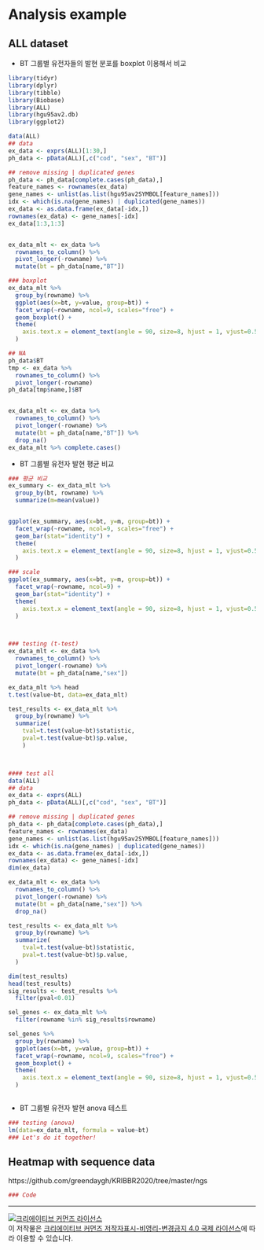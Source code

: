 # Analysis example 


## ALL dataset 

* BT 그룹별 유전자들의 발현 분포를 boxplot 이용해서 비교 

```r

library(tidyr)
library(dplyr)
library(tibble)
library(Biobase)
library(ALL)
library(hgu95av2.db)
library(ggplot2)

data(ALL)
## data
ex_data <- exprs(ALL)[1:30,]
ph_data <- pData(ALL)[,c("cod", "sex", "BT")]

## remove missing | duplicated genes
ph_data <- ph_data[complete.cases(ph_data),]
feature_names <- rownames(ex_data)
gene_names <- unlist(as.list(hgu95av2SYMBOL[feature_names]))
idx <- which(is.na(gene_names) | duplicated(gene_names))
ex_data <- as.data.frame(ex_data[-idx,])
rownames(ex_data) <- gene_names[-idx]
ex_data[1:3,1:3]


ex_data_mlt <- ex_data %>% 
  rownames_to_column() %>% 
  pivot_longer(-rowname) %>% 
  mutate(bt = ph_data[name,"BT"])

### boxplot
ex_data_mlt %>% 
  group_by(rowname) %>% 
  ggplot(aes(x=bt, y=value, group=bt)) +
  facet_wrap(~rowname, ncol=9, scales="free") +
  geom_boxplot() +
  theme(
    axis.text.x = element_text(angle = 90, size=8, hjust = 1, vjust=0.5)
  )

## NA
ph_data$BT
tmp <- ex_data %>% 
  rownames_to_column() %>% 
  pivot_longer(-rowname) 
ph_data[tmp$name,]$BT


ex_data_mlt <- ex_data %>% 
  rownames_to_column() %>% 
  pivot_longer(-rowname) %>% 
  mutate(bt = ph_data[name,"BT"]) %>% 
  drop_na()
ex_data_mlt %>% complete.cases()

```


* BT 그룹별 유전자 발현 평균 비교 

```r


### 평균 비교
ex_summary <- ex_data_mlt %>% 
  group_by(bt, rowname) %>% 
  summarize(m=mean(value))


ggplot(ex_summary, aes(x=bt, y=m, group=bt)) +
  facet_wrap(~rowname, ncol=9, scales="free") +
  geom_bar(stat="identity") +
  theme(
    axis.text.x = element_text(angle = 90, size=8, hjust = 1, vjust=0.5)
  )

### scale 
ggplot(ex_summary, aes(x=bt, y=m, group=bt)) +
  facet_wrap(~rowname, ncol=9) +
  geom_bar(stat="identity") +
  theme(
    axis.text.x = element_text(angle = 90, size=8, hjust = 1, vjust=0.5)
  )



### testing (t-test)
ex_data_mlt <- ex_data %>% 
  rownames_to_column() %>% 
  pivot_longer(-rowname) %>% 
  mutate(bt = ph_data[name,"sex"])

ex_data_mlt %>% head
t.test(value~bt, data=ex_data_mlt)

test_results <- ex_data_mlt %>% 
  group_by(rowname) %>% 
  summarize(
    tval=t.test(value~bt)$statistic,
    pval=t.test(value~bt)$p.value,
    )



#### test all
data(ALL)
## data
ex_data <- exprs(ALL)
ph_data <- pData(ALL)[,c("cod", "sex", "BT")]

## remove missing | duplicated genes
ph_data <- ph_data[complete.cases(ph_data),]
feature_names <- rownames(ex_data)
gene_names <- unlist(as.list(hgu95av2SYMBOL[feature_names]))
idx <- which(is.na(gene_names) | duplicated(gene_names))
ex_data <- as.data.frame(ex_data[-idx,])
rownames(ex_data) <- gene_names[-idx]
dim(ex_data)

ex_data_mlt <- ex_data %>% 
  rownames_to_column() %>% 
  pivot_longer(-rowname) %>% 
  mutate(bt = ph_data[name,"sex"]) %>% 
  drop_na()

test_results <- ex_data_mlt %>% 
  group_by(rowname) %>% 
  summarize(
    tval=t.test(value~bt)$statistic,
    pval=t.test(value~bt)$p.value,
  )

dim(test_results)
head(test_results)
sig_results <- test_results %>% 
  filter(pval<0.01) 

sel_genes <- ex_data_mlt %>% 
  filter(rowname %in% sig_results$rowname)

sel_genes %>% 
  group_by(rowname) %>% 
  ggplot(aes(x=bt, y=value, group=bt)) +
  facet_wrap(~rowname, ncol=9, scales="free") +
  geom_boxplot() +
  theme(
    axis.text.x = element_text(angle = 90, size=8, hjust = 1, vjust=0.5)
  )



```



* BT 그룹별 유전자 발현 anova 테스트 

```r
### testing (anova)
lm(data=ex_data_mlt, formula = value~bt)
### Let's do it together!
```


## Heatmap with sequence data 

https://github.com/greendaygh/KRIBBR2020/tree/master/ngs

```r
### Code
```




---


<a rel="license" href="http://creativecommons.org/licenses/by-nc-nd/4.0/"><img alt="크리에이티브 커먼즈 라이선스" style="border-width:0" src="https://i.creativecommons.org/l/by-nc-nd/4.0/88x31.png" /></a><br />이 저작물은 <a rel="license" href="http://creativecommons.org/licenses/by-nc-nd/4.0/">크리에이티브 커먼즈 저작자표시-비영리-변경금지 4.0 국제 라이선스</a>에 따라 이용할 수 있습니다.

